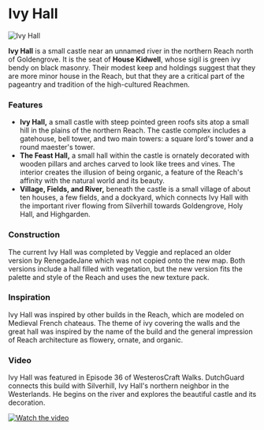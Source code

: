 

# Ivy Hall

<Image
  src="https://cdn.sanity.io/images/1as7cn02/production/53eb53beac98cefaccde57ead52f796f94e52e76-1280x720.png?w=976&h=350&fit=crop&crop=center&auto=format"
  alt="Ivy Hall"
  width={976}
  height={350}
/>

<ProjectDetails
  floatRight
  region="Reach"
  house="House Kidwell"
  type="Castle"
  status="Completed"
  warp="/warp ivyhall"
  projectLead="Veggie"
  dateStarted="September 20, 2014"
  dateCompleted="September 20, 2014"
/>

**Ivy Hall** is a small castle near an unnamed river in the northern Reach north of Goldengrove. It is the seat of **House Kidwell**, whose sigil is green ivy bendy on black masonry. Their modest keep and holdings suggest that they are more minor house in the Reach, but that they are a critical part of the pageantry and tradition of the high-cultured Reachmen.

### Features

- **Ivy Hall,** a small castle with steep pointed green roofs sits atop a small hill in the plains of the northern Reach. The castle complex includes a gatehouse, bell tower, and two main towers: a square lord's tower and a round maester's tower.
- **The Feast Hall,** a small hall within the castle is ornately decorated with wooden pillars and arches carved to look like trees and vines. The interior creates the illusion of being organic, a feature of the Reach's affinity with the natural world and its beauty.
- **Village, Fields, and River,** beneath the castle is a small village of about ten houses, a few fields, and a dockyard, which connects Ivy Hall with the important river flowing from Silverhill towards Goldengrove, Holy Hall, and Highgarden.

### Construction

The current Ivy Hall was completed by Veggie and replaced an older version by RenegadeJane which was not copied onto the new map. Both versions include a hall filled with vegetation, but the new version fits the palette and style of the Reach and uses the new texture pack.

### Inspiration

Ivy Hall was inspired by other builds in the Reach, which are modeled on Medieval French chateaus. The theme of ivy covering the walls and the great hall was inspired by the name of the build and the general impression of Reach architecture as flowery, ornate, and organic.

### Video

Ivy Hall was featured in Episode 36 of WesterosCraft Walks. DutchGuard connects this build with Silverhill, Ivy Hall's northern neighbor in the Westerlands. He begins on the river and explores the beautiful castle and its decoration.

[![Watch the video](https://img.youtube.com/vi/oQwW04xbDiw/0.jpg)](https://www.youtube.com/embed/oQwW04xbDiw)
